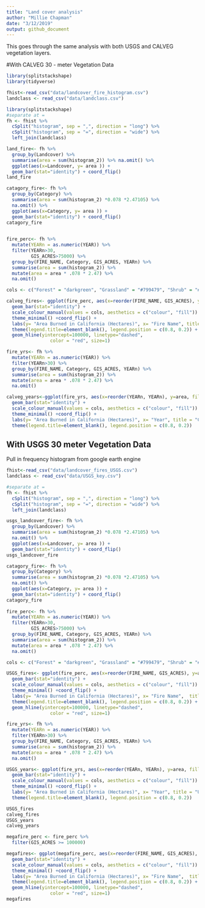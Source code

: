```yaml
---
title: "Land cover analysis"
author: "Millie Chapman"
date: "3/12/2019"
output: github_document
---
```

This goes through the same analysis with both USGS and CALVEG vegetation layers. 

#With CALVEG 30 - meter Vegetation Data

```r
library(splitstackshape)
library(tidyverse)
```

```r
fhist<-read_csv("data/landcover_fire_histogram.csv")
landclass <- read_csv("data/landclass.csv")

```

```r
library(splitstackshape)
#separate at =
fh <- fhist %>%
  cSplit("histogram", sep = ",", direction = "long") %>%
  cSplit("histogram", sep = "=", direction = "wide") %>%
  left_join(landclass) 

land_fire<- fh %>%
  group_by(Landcover) %>%
  summarise(area = sum(histogram_2)) %>% na.omit() %>%
  ggplot(aes(x=Landcover, y= area )) +
  geom_bar(stat="identity") + coord_flip()
land_fire

catagory_fire<- fh %>%
  group_by(Category) %>%
  summarise(area = sum(histogram_2) *0.078 *2.47105) %>%
  na.omit() %>%
  ggplot(aes(x=Category, y= area )) +
  geom_bar(stat="identity") + coord_flip()
catagory_fire
  
```

```r
fire_perc<- fh %>%  
  mutate(YEARn = as.numeric(YEAR)) %>%
  filter(YEARn>30,
         GIS_ACRES>75000) %>%
  group_by(FIRE_NAME, Category, GIS_ACRES, YEARn) %>%
  summarise(area = sum(histogram_2)) %>%
  mutate(area = area * .078 * 2.47) %>%
  na.omit() 

cols <- c("Forest" = "darkgreen", "Grassland" = "#799479", "Shrub" = "#DBA901", "Urban/Agriculture" = "gray") 

calveg_fires<- ggplot(fire_perc, aes(x=reorder(FIRE_NAME, GIS_ACRES), y=area, fill= Category)) + 
  geom_bar(stat="identity") + 
  scale_colour_manual(values = cols, aesthetics = c("colour", "fill")) +
  theme_minimal() +coord_flip() +
  labs(y= "Area Burned in California (Hectares)", x= "Fire Name", title = "CALVEG 30 meter data") +
  theme(legend.title=element_blank(), legend.position = c(0.8, 0.2)) +
  geom_hline(yintercept=100000, linetype="dashed", 
                color = "red", size=1)

fire_yrs<- fh %>%  
  mutate(YEARn = as.numeric(YEAR)) %>%
  filter(YEARn>30) %>%
  group_by(FIRE_NAME, Category, GIS_ACRES, YEARn) %>%
  summarise(area = sum(histogram_2)) %>%
  mutate(area = area * .078 * 2.47) %>%
  na.omit() 

calveg_years<-ggplot(fire_yrs, aes(x=reorder(YEARn, YEARn), y=area, fill= Category)) + 
  geom_bar(stat="identity") + 
  scale_colour_manual(values = cols, aesthetics = c("colour", "fill")) +
  theme_minimal() +coord_flip() +
  labs(y= "Area Burned in California (Hectares)", x= "Year", title = "CALVEG 30 meter data") +
  theme(legend.title=element_blank(), legend.position = c(0.8, 0.2)) 


```

## With USGS 30 meter Vegetation Data

Pull in frequency histogram from google earth engine

```r
fhist<-read_csv("data/landcover_fires_USGS.csv")
landclass <- read_csv("data/USGS_key.csv")

#separate at =
fh <- fhist %>%
  cSplit("histogram", sep = ",", direction = "long") %>%
  cSplit("histogram", sep = "=", direction = "wide") %>%
  left_join(landclass) 

usgs_landcover_fire<- fh %>%
  group_by(Landcover) %>%
  summarise(area = sum(histogram_2) *0.078 *2.47105) %>%
  na.omit() %>%
  ggplot(aes(x=Landcover, y= area )) +
  geom_bar(stat="identity") + coord_flip()
usgs_landcover_fire

catagory_fire<- fh %>%
  group_by(Category) %>%
  summarise(area = sum(histogram_2) *0.078 *2.47105) %>%
  na.omit() %>%
  ggplot(aes(x=Category, y= area )) +
  geom_bar(stat="identity") + coord_flip()
catagory_fire
  
fire_perc<- fh %>%  
  mutate(YEARn = as.numeric(YEAR)) %>%
  filter(YEARn>30,
         GIS_ACRES>75000) %>%
  group_by(FIRE_NAME, Category, GIS_ACRES, YEARn) %>%
  summarise(area = sum(histogram_2)) %>%
  mutate(area = area * .078 * 2.47) %>%
  na.omit() 

cols <- c("Forest" = "darkgreen", "Grassland" = "#799479", "Shrub" = "#DBA901", "Urban/Agriculture" = "gray") 

USGS_fires<- ggplot(fire_perc, aes(x=reorder(FIRE_NAME, GIS_ACRES), y=area, fill= Category)) + 
  geom_bar(stat="identity") + 
  scale_colour_manual(values = cols, aesthetics = c("colour", "fill")) +
  theme_minimal() +coord_flip() +
  labs(y= "Area Burned in California (Hectares)", x= "Fire Name",  title = "USGS 30 meter vegetation data") +
  theme(legend.title=element_blank(), legend.position = c(0.8, 0.2)) +
  geom_hline(yintercept=100000, linetype="dashed", 
                color = "red", size=1)

fire_yrs<- fh %>%  
  mutate(YEARn = as.numeric(YEAR)) %>%
  filter(YEARn>30) %>%
  group_by(FIRE_NAME, Category, GIS_ACRES, YEARn) %>%
  summarise(area = sum(histogram_2)) %>%
  mutate(area = area * .078 * 2.47) %>%
  na.omit() 

USGS_years<- ggplot(fire_yrs, aes(x=reorder(YEARn, YEARn), y=area, fill= Category)) + 
  geom_bar(stat="identity") + 
  scale_colour_manual(values = cols, aesthetics = c("colour", "fill")) +
  theme_minimal() +coord_flip() +
  labs(y= "Area Burned in California (Hectares)", x= "Year", title = "USGS 30 meter vegetation data") +
  theme(legend.title=element_blank(), legend.position = c(0.8, 0.2)) 

USGS_fires
calveg_fires
USGS_years
calveg_years


```

```r
megafire_perc <- fire_perc %>%
  filter(GIS_ACRES >= 100000)

megafires<- ggplot(megafire_perc, aes(x=reorder(FIRE_NAME, GIS_ACRES), y=area, fill= Category)) + 
  geom_bar(stat="identity") + 
  scale_colour_manual(values = cols, aesthetics = c("colour", "fill")) +
  theme_minimal() +coord_flip() +
  labs(y= "Area Burned in California (Hectares)", x= "Fire Name",  title = "USGS 30 meter vegetation data") +
  theme(legend.title=element_blank(), legend.position = c(0.8, 0.2)) +
  geom_hline(yintercept=100000, linetype="dashed", 
                color = "red", size=1)
megafires
```

